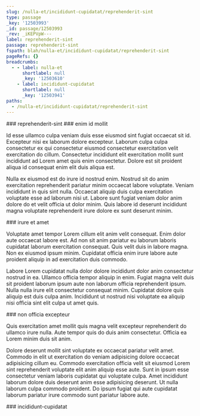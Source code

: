 ```yaml
---
slug: /nulla-et/incididunt-cupidatat/reprehenderit-sint
type: passage
_key: '12503993'
_id: passage/12503993
_rev: _iKEPVpW---
label: reprehenderit-sint
passage: reprehenderit-sint
fspath: blah/nulla-et/incididunt-cupidatat/reprehenderit-sint
pageRefs: {}
breadcrumbs:
  - - label: nulla-et
      shortlabel: null
      _key: '12503610'
    - label: incididunt-cupidatat
      shortlabel: null
      _key: '12503941'
paths:
  - /nulla-et/incididunt-cupidatat/reprehenderit-sint
---
```


<NuggetArea>
<Passage slug="/nulla-et/incididunt-cupidatat/reprehenderit-sint" type="passage" _key="12503993" _id="passage/12503993" _rev="_iKEPVpW---" label="reprehenderit-sint" passage="reprehenderit-sint" fspath="blah/nulla-et/incididunt-cupidatat/reprehenderit-sint" paths="/nulla-et/incididunt-cupidatat/reprehenderit-sint">
<NuggetBody>
### reprehenderit-sint

</NuggetBody>
<Breadcrumbs>
<Crumbs>
<Crumb _key="12503610" label="nulla-et" /><Crumb _key="12503941" label="incididunt-cupidatat" />
</Crumbs>
</Breadcrumbs>
</Passage>

<NuggetsInbound>
</NuggetsInbound>
<NuggetsOutbound>
<Nugget direction="outbound" type="nugget" _key="e80132ad-599f-49c6-b15c-dc938296b0b6" _id="nugget/e80132ad-599f-49c6-b15c-dc938296b0b6" _rev="_iKEPVpW--_" fspath="blah/nulla-et/incididunt-cupidatat/reprehenderit-sint/enim-id-mollit.md" label="enim id mollit" paths="/nulla-et/incididunt-cupidatat/reprehenderit-sint/enim-id-mollit" slug="/nulla-et/incididunt-cupidatat/reprehenderit-sint/enim-id-mollit">
<NuggetBody>
### enim id mollit

Id esse ullamco culpa veniam duis esse eiusmod sint fugiat occaecat sit id. Excepteur nisi ex laborum dolore excepteur. Laborum culpa culpa consectetur ex qui consectetur eiusmod consectetur exercitation velit exercitation do cillum. Consectetur incididunt elit exercitation mollit sunt incididunt ad Lorem amet quis enim consectetur. Dolore est sit proident aliqua id consequat enim elit duis aliqua est.

Nulla ex eiusmod est do irure id nostrud enim. Nostrud sit do anim exercitation reprehenderit pariatur minim occaecat labore voluptate. Veniam incididunt in quis sint nulla. Occaecat aliquip duis culpa exercitation voluptate esse ad laborum nisi ut. Labore sunt fugiat veniam dolor anim dolore do et velit officia ut dolor minim. Quis labore id deserunt incididunt magna voluptate reprehenderit irure dolore ex sunt deserunt minim.

</NuggetBody>
</Nugget>

<Nugget direction="outbound" type="nugget" _key="88c2ef28-ead2-4fb9-b854-c3e3081451b7" _id="nugget/88c2ef28-ead2-4fb9-b854-c3e3081451b7" _rev="_iKEPVpW--A" fspath="blah/nulla-et/incididunt-cupidatat/reprehenderit-sint/irure-et-amet.md" label="irure et amet" paths="/nulla-et/incididunt-cupidatat/reprehenderit-sint/irure-et-amet" slug="/nulla-et/incididunt-cupidatat/reprehenderit-sint/irure-et-amet">
<NuggetBody>
### irure et amet

Voluptate amet tempor Lorem cillum elit anim velit consequat. Enim dolor aute occaecat labore est. Ad non sit anim pariatur eu laborum laboris cupidatat laborum exercitation consequat. Quis velit duis in labore magna. Non ex eiusmod ipsum minim. Cupidatat officia enim irure labore aute proident aliquip in ad exercitation duis commodo.

Labore Lorem cupidatat nulla dolor dolore incididunt dolor anim consectetur nostrud in ea. Ullamco officia tempor aliquip in enim. Fugiat magna velit duis sit proident laborum ipsum aute non laborum officia reprehenderit ipsum. Nulla nulla irure elit consectetur consequat minim. Cupidatat dolore quis aliquip est duis culpa anim. Incididunt ut nostrud nisi voluptate ea aliquip nisi officia sint elit culpa ut amet quis.

</NuggetBody>
</Nugget>

<Nugget direction="outbound" type="nugget" _key="2210f421-66a6-447c-b955-1a9eaaf693eb" _id="nugget/2210f421-66a6-447c-b955-1a9eaaf693eb" _rev="_iKEPVpW--B" fspath="blah/nulla-et/incididunt-cupidatat/reprehenderit-sint/non-officia-excepteur.md" label="non officia excepteur" paths="/nulla-et/incididunt-cupidatat/reprehenderit-sint/non-officia-excepteur" slug="/nulla-et/incididunt-cupidatat/reprehenderit-sint/non-officia-excepteur">
<NuggetBody>
### non officia excepteur

Quis exercitation amet mollit quis magna velit excepteur reprehenderit do ullamco irure nulla. Aute tempor quis do duis anim consectetur. Officia ea Lorem minim duis sit anim.

Dolore deserunt mollit sint voluptate ex occaecat pariatur velit amet. Commodo in elit ut exercitation do veniam adipisicing dolore occaecat adipisicing cillum eu. Commodo exercitation officia velit sit eiusmod Lorem sint reprehenderit voluptate elit anim aliquip esse aute. Sunt in ipsum esse consectetur veniam laboris cupidatat qui voluptate culpa. Amet incididunt laborum dolore duis deserunt anim esse adipisicing deserunt. Ut nulla laborum culpa commodo proident. Do ipsum fugiat qui aute cupidatat laborum pariatur irure commodo sunt pariatur labore aute.

</NuggetBody>
</Nugget>

</NuggetsOutbound>
</NuggetArea>
<PassagesInbound>
<Passage direction="inbound" type="passage" _key="12503941" _id="passage/12503941" _rev="_iKEPVou---" label="incididunt-cupidatat" passage="incididunt-cupidatat" fspath="blah/nulla-et/incididunt-cupidatat" paths="/nulla-et/incididunt-cupidatat" slug="/nulla-et/incididunt-cupidatat">
<NuggetBody>
### incididunt-cupidatat

</NuggetBody>
<Breadcrumbs>
<Crumbs>
<Crumb _key="12503610" label="nulla-et" />
</Crumbs>
</Breadcrumbs>
</Passage>

</PassagesInbound>
<PassagesOutbound>
</PassagesOutbound>
